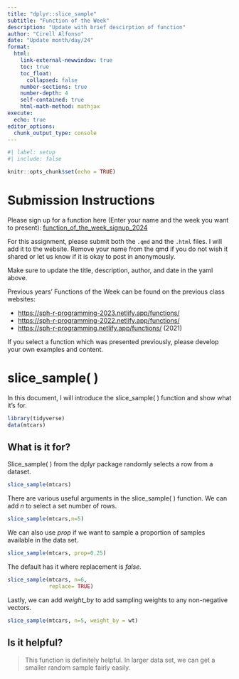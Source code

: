 ```yaml
---
title: "dplyr::slice_sample"
subtitle: "Function of the Week"
description: "Update with brief descirption of function"
author: "Cirell Alfonso"
date: "Update month/day/24"
format: 
  html:
    link-external-newwindow: true
    toc: true
    toc_float:
      collapsed: false
    number-sections: true
    number-depth: 4
    self-contained: true
    html-math-method: mathjax
execute:
  echo: true
editor_options: 
  chunk_output_type: console
---
```


```r

#| label: setup
#| include: false

knitr::opts_chunk$set(echo = TRUE)
```

# Submission Instructions

Please sign up for a function here (Enter your name and the week you want to present): [function_of_the_week_signup_2024](https://docs.google.com/spreadsheets/d/12UhvFUBeuzKqa3BIUkoq61-d8uaSeaV_R4nNoRqd7Ro/edit?usp=sharing)

For this assignment, please submit both the `.qmd` and the `.html` files. I will add it to the website. Remove your name from the qmd if you do not wish it shared or let us know if it is okay to post in anonymously.

Make sure to update the title, description, author, and date in the yaml above.

Previous years’ Functions of the Week can be found on the previous class websites:

-   <https://sph-r-programming-2023.netlify.app/functions/>
-   <https://sph-r-programming-2022.netlify.app/functions/>
-   <https://sph-r-programming.netlify.app/functions/> (2021)

If you select a function which was presented previously, please develop your own examples and content.

# slice_sample( )

In this document, I will introduce the slice_sample( ) function and show what it's for.

```r
library(tidyverse)
data(mtcars)
```

## What is it for?

Slice_sample( ) from the dplyr package randomly selects a row from a dataset.

```r
slice_sample(mtcars)
```

There are various useful arguments in the slice_sample( ) function. We can add *n* to select a set number of rows.

```r
slice_sample(mtcars,n=5)
```

We can also use *prop* if we want to sample a proportion of samples available in the data set.

```r
slice_sample(mtcars, prop=0.25)
```

The default has it where replacement is *false.*

```r
slice_sample(mtcars, n=6,
             replace= TRUE)
```

Lastly, we can add *weight_by* to add sampling weights to any non-negative vectors.

```r
slice_sample(mtcars, n=5, weight_by = wt)
```

## Is it helpful?

> This function is definitely helpful. In larger data set, we can get a smaller random sample fairly easily.
